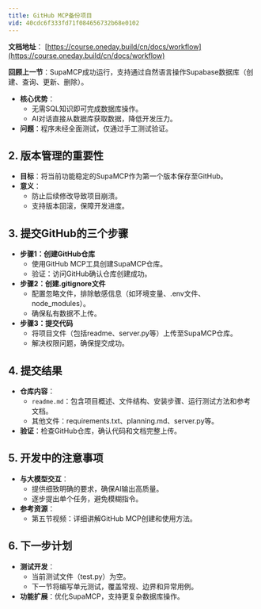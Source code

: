 ```yaml
---
title: GitHub MCP备份项目
vid: 40cdc6f333fd71f084656732b68e0102
---
```


**文档地址**： [https://course.oneday.build/cn/docs/workflow](https://course.oneday.build/cn/docs/workflow)

**回顾上一节**：SupaMCP成功运行，支持通过自然语言操作Supabase数据库（创建、查询、更新、删除）。

- **核心优势**：
  - 无需SQL知识即可完成数据库操作。
  - AI对话直接从数据库获取数据，降低开发压力。
- **问题**：程序未经全面测试，仅通过手工测试验证。

## 2. 版本管理的重要性
- **目标**：将当前功能稳定的SupaMCP作为第一个版本保存至GitHub。
- **意义**：
  - 防止后续修改导致项目崩溃。
  - 支持版本回滚，保障开发进度。

## 3. 提交GitHub的三个步骤
- **步骤1：创建GitHub仓库**
  - 使用GitHub MCP工具创建SupaMCP仓库。
  - 验证：访问GitHub确认仓库创建成功。
- **步骤2：创建.gitignore文件**
  - 配置忽略文件，排除敏感信息（如环境变量、.env文件、node_modules）。
  - 确保私有数据不上传。
- **步骤3：提交代码**
  - 将项目文件（包括readme、server.py等）上传至SupaMCP仓库。
  - 解决权限问题，确保提交成功。

## 4. 提交结果
- **仓库内容**：
  - `readme.md`：包含项目概述、文件结构、安装步骤、运行测试方法和参考文档。
  - 其他文件：requirements.txt、planning.md、server.py等。
- **验证**：检查GitHub仓库，确认代码和文档完整上传。

## 5. 开发中的注意事项
- **与大模型交互**：
  - 提供细致明确的要求，确保AI输出高质量。
  - 逐步提出单个任务，避免模糊指令。
- **参考资源**：
  - 第五节视频：详细讲解GitHub MCP创建和使用方法。

## 6. 下一步计划
- **测试开发**：
  - 当前测试文件（test.py）为空。
  - 下一节将编写单元测试，覆盖常规、边界和异常用例。
- **功能扩展**：优化SupaMCP，支持更复杂数据库操作。